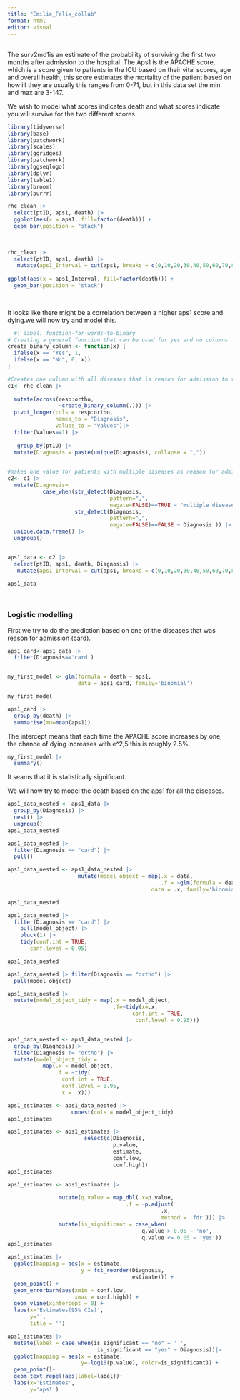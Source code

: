```yaml
---
title: "Emilie_Felix_collab"
format: html
editor: visual
---
```


## 

The surv2md1is an estimate of the probability of surviving the first two months after admission to the hospital. The Aps1 is the APACHE score, which is a score given to patients in the ICU based on their vital scores, age and overall health, this score estimates the mortality of the patient based on how ill they are usually this ranges from 0-71, but in this data set the min and max are 3-147.

We wish to model what scores indicates death and what scores indicate you will survive for the two different scores.

```r
library(tidyverse)
library(base)
library(patchwork)
library(scales)
library(ggridges)
library(patchwork)
library(ggseqlogo)
library(dplyr)
library(table1)
library(broom)
library(purrr)
```

```r
rhc_clean |> 
  select(ptID, aps1, death) |> 
  ggplot(aes(x = aps1, fill=factor(death))) +
  geom_bar(position = "stack") 
  
  
```

```r
rhc_clean |> 
  select(ptID, aps1, death) |> 
   mutate(aps1_Interval = cut(aps1, breaks = c(0,10,20,30,40,50,60,70,80,90,100,110,120,130,140,150), labels = c("0-10", "10-20", "20-30", "30-40", "40-50","50-60", "60-70", "70-80", "80-90", "90-100","100-110", "110-120", "120-130", "130-140", "140-150"))) |> 
  
ggplot(aes(x = aps1_Interval, fill=factor(death))) +
  geom_bar(position = "stack") 
  
  
```

It looks like there might be a correlation between a higher aps1 score and dying.we will now try and model this.

```r
  #| label: function-for-words-to-binary
# Creating a generel function that can be used for yes and no columns
create_binary_column <- function(x) {
  ifelse(x == "Yes", 1, 
  ifelse(x == "No", 0, x))
}

#Creates one column with all diseases that is reason for admission to the hospital
c1<- rhc_clean |>
    
  mutate(across(resp:ortho, 
                ~create_binary_column(.))) |>
  pivot_longer(cols = resp:ortho,
               names_to = "Diagnosis",
               values_to = "Values")|> 
  filter(Values==1) |> 
  
   group_by(ptID) |> 
  mutate(Diagnosis = paste(unique(Diagnosis), collapse = ",")) 
  

#makes one value for patients with multiple diseases as reason for admission and delete repeated columns
c2<- c1 |>
  mutate(Diagnosis=
           case_when(str_detect(Diagnosis, 
                                pattern=",",
                                negate=FALSE)==TRUE ~ "multiple diseases", 
                     str_detect(Diagnosis, 
                                pattern=",",
                                negate=FALSE)==FALSE ~ Diagnosis )) |> 
  unique.data.frame() |> 
  ungroup()


aps1_data <- c2 |> 
  select(ptID, aps1, death, Diagnosis) |> 
   mutate(aps1_Interval = cut(aps1, breaks = c(0,10,20,30,40,50,60,70,80,90,100,110,120,130,140,150), labels = c("0-10", "10-20", "20-30", "30-40", "40-50","50-60", "60-70", "70-80", "80-90", "90-100","100-110", "110-120", "120-130", "130-140", "140-150")))

aps1_data

   
```

### **Logistic modelling**

First we try to do the prediction based on one of the diseases that was reason for admission (card).

```r

aps1_card<-aps1_data |> 
  filter(Diagnosis=='card')


my_first_model <- glm(formula = death ~ aps1,
                      data = aps1_card, family='binomial')

my_first_model
```

```r
aps1_card |> 
  group_by(death) |> 
  summarise(mu=mean(aps1))

```

The intercept means that each time the APACHE score increases by one, the chance of dying increases with e\^2,5 this is roughly 2.5%.

```r
my_first_model |> 
  summary()
```

It seams that it is statistically significant.

We will now try to model the death based on the aps1 for all the diseases.

```r
aps1_data_nested <- aps1_data |> 
  group_by(Diagnosis) |> 
  nest() |> 
  ungroup()
aps1_data_nested
```

```r
aps1_data_nested |> 
  filter(Diagnosis == "card") |> 
  pull()
```

```r

aps1_data_nested <- aps1_data_nested |> 
                      mutate(model_object = map(.x = data,
                                                .f = ~glm(formula = death ~ aps1, 
                                             data = .x, family='binomial')))

aps1_data_nested
```

```r

aps1_data_nested |>   
  filter(Diagnosis == "card") |> 
    pull(model_object) |> 
    pluck(1) |>
    tidy(conf.int = TRUE,
       conf.level = 0.95)
```


```r
aps1_data_nested

aps1_data_nested |> filter(Diagnosis == "ortho") |> 
  pull(model_object)
```


```r
aps1_data_nested |> 
  mutate(model_object_tidy = map(.x = model_object, 
                                 .f=~tidy(x=.x,
                                       conf.int = TRUE,
                                        conf.level = 0.95)))


aps1_data_nested <- aps1_data_nested |>
  group_by(Diagnosis)|>
  filter(Diagnosis != "ortho") |> 
  mutate(model_object_tidy = 
           map(.x = model_object,
               .f = ~tidy(
                 conf.int = TRUE,
                 conf.level = 0.95,
                 x = .x)))

```

```r
aps1_estimates <- aps1_data_nested |>  
                    unnest(cols = model_object_tidy)
aps1_estimates
```

```r
aps1_estimates <- aps1_estimates |> 
                        select(c(Diagnosis, 
                                 p.value, 
                                 estimate, 
                                 conf.low, 
                                 conf.high))
aps1_estimates
```

```r
aps1_estimates <- aps1_estimates |>
                    
                mutate(q.value = map_dbl(.x=p.value,
                                     .f = ~p.adjust(
                                                .x, 
                                                method = 'fdr'))) |>   
                mutate(is_significant = case_when(
                                          q.value > 0.05 ~ 'no',
                                          q.value <= 0.05 ~ 'yes'))
aps1_estimates
```

```r
aps1_estimates |>
  ggplot(mapping = aes(x = estimate,
                       y = fct_reorder(Diagnosis,
                                       estimate))) +
  geom_point() +
  geom_errorbarh(aes(xmin = conf.low, 
                     xmax = conf.high)) +
  geom_vline(xintercept = 0) +
  labs(x='Estimates(95% CIs)', 
       y='',
       title = '')
```

```r
aps1_estimates |> 
  mutate(label = case_when(is_significant == "no" ~ ' ',
                            is_significant == "yes" ~ Diagnosis))|> 
  ggplot(mapping = aes(x = estimate,
                       y=-log10(p.value), color=is_significant)) +
  geom_point()+
  geom_text_repel(aes(label=label))+
  labs(x='Estimates', 
       y='aps1')
```
